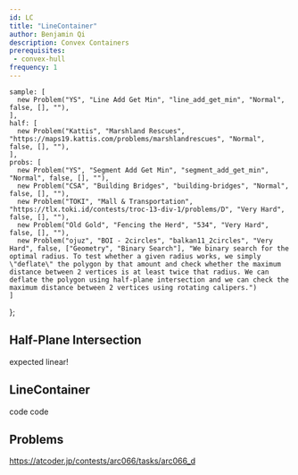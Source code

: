 ```yaml
---
id: LC
title: "LineContainer"
author: Benjamin Qi
description: Convex Containers
prerequisites: 
 - convex-hull
frequency: 1
---
```



    sample: [
      new Problem("YS", "Line Add Get Min", "line_add_get_min", "Normal", false, [], ""),
    ],
    half: [
      new Problem("Kattis", "Marshland Rescues", "https://maps19.kattis.com/problems/marshlandrescues", "Normal", false, [], ""),
    ],
    probs: [
      new Problem("YS", "Segment Add Get Min", "segment_add_get_min", "Normal", false, [], ""),
      new Problem("CSA", "Building Bridges", "building-bridges", "Normal", false, [], ""),
      new Problem("TOKI", "Mall & Transportation", "https://tlx.toki.id/contests/troc-13-div-1/problems/D", "Very Hard", false, [], ""),
      new Problem("Old Gold", "Fencing the Herd", "534", "Very Hard", false, [], ""),
      new Problem("ojuz", "BOI - 2circles", "balkan11_2circles", "Very Hard", false, ["Geometry", "Binary Search"], "We binary search for the optimal radius. To test whether a given radius works, we simply \"deflate\" the polygon by that amount and check whether the maximum distance between 2 vertices is at least twice that radius. We can deflate the polygon using half-plane intersection and we can check the maximum distance between 2 vertices using rotating calipers.")
    ]
};

## Half-Plane Intersection

<Resources>
  <Resource source="CF" title="Blogewoosh - Half-Plane Intersection w/ Ternary Search" url="blog/entry/61710" starred></Resource>
  <Resource source="Petr" title="Linear Half-Plane Intersection" url="https://petr-mitrichev.blogspot.com/2016/07/a-half-plane-week.html" starred>expected linear!</Resource>
</Resources>

<Problems problems={problems.half} />

## LineContainer

<Problems problems={problems.sample} />

<Resources>
  <Resource source="KACTL" title="LineContainer" url="https://github.com/kth-competitive-programming/kactl/blob/master/content/data-structures/LineContainer.h" starred>code</Resource>
  <Resource source="cp-algo" title="Lichao Tree" url="geometry/convex_hull_trick.html" starred> </Resource>
  <Resource source="CF" title="retrograd - Half-Plane Set" url="blog/entry/61710?#comment-457662">code</Resource>
</Resources>

## Problems

<Problems problems={problems.probs} />

https://atcoder.jp/contests/arc066/tasks/arc066_d